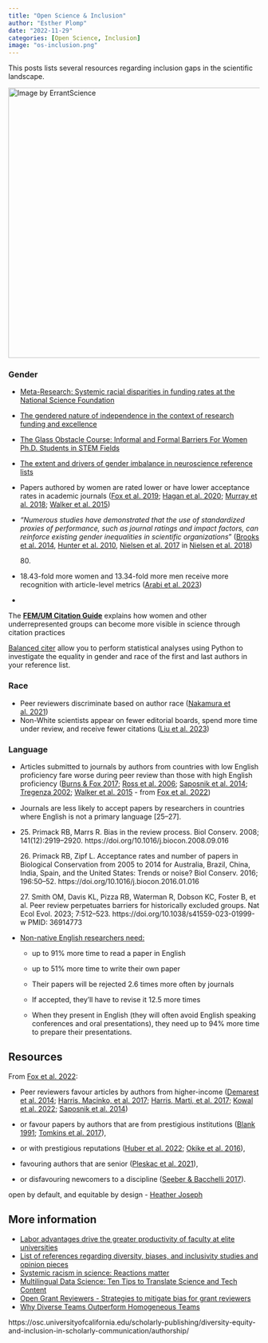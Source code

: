```yaml
---
title: "Open Science & Inclusion"
author: "Esther Plomp"
date: "2022-11-29"
categories: [Open Science, Inclusion]
image: "os-inclusion.png"
---
```


This posts lists several resources regarding inclusion gaps in the scientific landscape.

[![Image by ErrantScience](images/inclusive-piechart-01.jpeg){fig-alt="Rainbow pie chard with the title: Who can working in scienceA Pie Chart. The rainbow legend says: Everyone" width="542"}](https://mas.to/@errantscience/110497357181881613)

### Gender

-   [Meta-Research: Systemic racial disparities in funding rates at the National Science Foundation](https://doi.org/10.7554/eLife.83071)

-   [The gendered nature of independence in the context of research funding and excellence](https://doi.org/10.1007/s43545-022-00563-w)

-   [The Glass Obstacle Course: Informal and Formal Barriers For Women Ph.D. Students in STEM Fields](https://genderandset.open.ac.uk/index.php/genderandset/article/view/205)

-   [The extent and drivers of gender imbalance in neuroscience reference lists](https://doi.org/10.1038/s41593-020-0658-y)

-   Papers authored by women are rated lower or have lower acceptance rates in academic journals ([Fox et al. 2019](https://doi.org/10.1002/ece3.4993); [Hagan et al. 2020](https://doi.org/10.1128/mBio.01680-20); [Murray et al. 2018](https://doi.org/10.1101/400515); [Walker et al. 2015](https://doi.org/10.12688/f1000research.6012.2))

-   *"Numerous studies have demonstrated that the use of standardized proxies of performance, such as journal ratings and impact factors, can reinforce existing gender inequalities in scientific organizations*" ([Brooks et al. 2014](https://doi.org/10.1016/j.respol.2013.12.005), [Hunter et al. 2010](https://doi.org/10.1177/0306312709358472), [Nielsen et al. 2017](https://doi.org/10.1080/03075079.2015.1075197) in [Nielsen et al. 2018](https://doi.org/10.1038/s41562-018-0433-1))

    80\.

-   18.43-fold more women and 13.34-fold more men receive more recognition with article-level metrics ([Arabi et al. 2023](https://doi.org/10.1101/2023.09.07.556750))

-   

The [**FEM/UM Citation Guide**](https://urldefense.com/v3/__https:/athenasangels.nl/index.php?option=com_acym&ctrl=fronturl&task=click&urlid=488&userid=2191&mailid=92__;!!PAKc-5URQlI!-Z7wHi2Bk7Ca7fpj2Q2ZB-t3G1A2LFDUKD1wHCFd4EF_emK8FnrWZYb9H3PeYVn4Q9NFCBXqqhTQmsnIrRoEsg$) explains how women and other underrepresented groups can become more visible in science through citation practices

[Balanced citer](https://github.com/mb3152/balanced_citer) allow you to perform statistical analyses using Python to investigate the equality in gender and race of the first and last authors in your reference list.

### Race

-   Peer reviewers discriminate based on author race ([Nakamura et al. 2021](https://doi.org/10.7554/%20eLife.71368))
-   Non-White scientists appear on fewer editorial boards, spend more time under review, and receive fewer citations ([Liu et al. 2023](https://doi.org/10.1073/pnas.2215324120))

### Language

-   Articles submitted to journals by authors from countries with low English proficiency fare worse during peer review than those with high English proficiency ([Burns & Fox 2017](https://doi.org/10.1007/s11192-017-2517-5); [Ross et al. 2006](https://doi.org/10.1001/jama.295.14.1675); [Saposnik et al. 2014](https://doi.org/10.1161/STROKEAHA.114.005413); [Tregenza 2002](https://doi.org/10.1016/S0169-5347(02)02545-4); [Walker et al. 2015](https://doi.org/10.12688/f1000research.6012.2) - from [Fox et al. 2022](https://doi.org/10.1111/1365-2435.14259){style="font-size: 11pt;"})

-   Journals are less likely to accept papers by researchers in countries where English is not a primary language \[25--27\].

-   25\. Primack RB, Marrs R. Bias in the review process. Biol Conserv. 2008; 141(12):2919--2920. https://doi.org/10.1016/j.biocon.2008.09.016

    26\. Primack RB, Zipf L. Acceptance rates and number of papers in Biological Conservation from 2005 to 2014 for Australia, Brazil, China, India, Spain, and the United States: Trends or noise? Biol Conserv. 2016; 196:50--52. https://doi.org/10.1016/j.biocon.2016.01.016

    27\. Smith OM, Davis KL, Pizza RB, Waterman R, Dobson KC, Foster B, et al. Peer review perpetuates barriers for historically excluded groups. Nat Ecol Evol. 2023; 7:512--523. https://doi.org/10.1038/s41559-023-01999-w PMID: 36914773

-   [Non-native English researchers need:](https://theconversation.com/non-native-english-speaking-scientists-work-much-harder-just-to-keep-up-global-research-reveals-208750)

    -   up to 91% more time to read a paper in English

    -   up to 51% more time to write their own paper

    -   Their papers will be rejected 2.6 times more often by journals

    -   If accepted, they'll have to revise it 12.5 more times

    -   When they present in English (they will often avoid English speaking conferences and oral presentations), they need up to 94% more time to prepare their presentations.

## Resources

From [Fox et al. 2022](https://doi.org/10.1111/1365-2435.14259):

-   Peer reviewers favour articles by authors from higher-income ([Demarest et al. 2014](https://doi.%20org/10.1007/s1119%202-014-%201354-%20z); [Harris, Macinko, et al. 2017](https://doi.org/10.1186/s12992-017-0304-y); [Harris, Marti, et al. 2017](https://doi.org/10.1377/hlthaff.2017.0773); [Kowal et al. 2022](https://doi.org/10.1007/s11192-021-04176-7); [Saposnik et al. 2014](https://doi.org/10.1161/STROKEAHA.114.005413))

-   or favour papers by authors that are from prestigious institutions ([Blank 1991](https://www.jstor.org/stable/2006906); [Tomkins et al. 2017](https://doi.org/10.1073/pnas.1707323114)),

-   or with prestigious reputations ([Huber et al. 2022](https://doi.org/10.1073/pnas.2205779119); [Okike et al. 2016](https://doi.org/10.1001/jama.2016.11014)),

-   favouring authors that are senior ([Pleskac et al. 2021](https://doi.org/10.31234/osf.io/q2tkw)),

-   or disfavouring newcomers to a discipline ([Seeber & Bacchelli 2017](https://doi.org/10.1007/s11192-017-2264-7)).

::: callout-note
open by default, and equitable by design - [Heather Joseph](https://council.science/current/blog/open-science-round-up-september-2023/)
:::

## More information

-   [Labor advantages drive the greater productivity of faculty at elite universities](https://doi.org/10.1126/sciadv.abq7056)
-   [List of references regarding diversity, biases, and inclusivity studies and opinion pieces](https://www.winrepo.org/publications/)
-   [Systemic racism in science: Reactions matter](https://www.science.org/doi/10.1126/science.adj7675)
-   [Multilingual Data Science: Ten Tips to Translate Science and Tech Content](http://datasciencebydesign.org/blog/multilingual-data-science)
-   [Open Grant Reviewers - Strategies to mitigate bias for grant reviewers](https://www.youtube.com/watch?v=F54MgC76XwM&list=PLnH7HkBJWcSs56Fpiu2Q61RdGV8K7Us6m&index=4)
-   [Why Diverse Teams Outperform Homogeneous Teams](https://neuroleadership.com/your-brain-at-work/why-diverse-teams-outperform-homogeneous-teams/)					

https://osc.universityofcalifornia.edu/scholarly-publishing/diversity-equity-and-inclusion-in-scholarly-communication/authorship/
